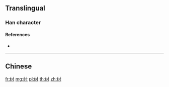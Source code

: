 {{character info/new}}
{{also|紂}}
==Translingual==

===Han character===
{{Han char|rn=120|rad=纟|as=03|sn=6|four=|canj=VMDI|ids=⿰纟寸}}

====References====
* {{Han ref|kx=0944.251|hdz=53364.040|uh=7EA3|ud=32419}}

----

==Chinese==
{{zh-see|紂}}

[[fr:纣]]
[[mg:纣]]
[[pl:纣]]
[[th:纣]]
[[zh:纣]]